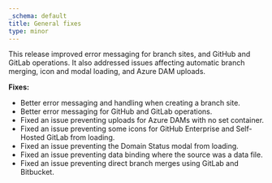 ```yaml
---
_schema: default
title: General fixes
type: minor
---
```

This release improved error messaging for branch sites, and GitHub and GitLab operations. It also addressed issues affecting automatic branch merging, icon and modal loading, and Azure DAM uploads.

**Fixes:**

* Better error messaging and handling when creating a branch site.
* Better error messaging for GitHub and GitLab operations.
* Fixed an issue preventing uploads for Azure DAMs with no set container.
* Fixed an issue preventing some icons for GitHub Enterprise and Self-Hosted GitLab from loading.
* Fixed an issue preventing the Domain Status modal from loading.
* Fixed an issue preventing data binding where the source was a data file.
* Fixed an issue preventing direct branch merges using GitLab and Bitbucket.